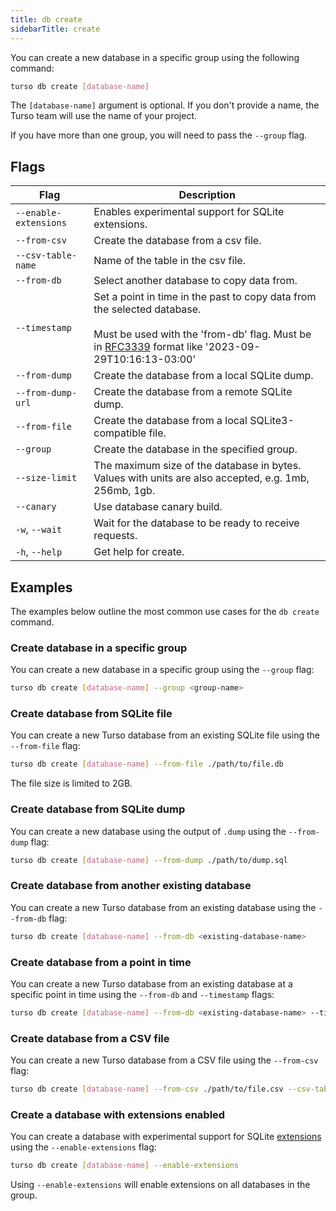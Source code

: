 ```yaml
---
title: db create
sidebarTitle: create
---
```


You can create a new database in a specific group using the following command:

```bash
turso db create [database-name]
```

<Info>

The `[database-name]` argument is optional. If you don't provide a name, the Turso team will use the name of your project.

</Info>

<Info>

If you have more than one group, you will need to pass the `--group` flag.

</Info>

## Flags

| Flag                  | Description                                                                                                                                                                                                                           |
| --------------------- | ------------------------------------------------------------------------------------------------------------------------------------------------------------------------------------------------------------------------------------- |
| `--enable-extensions` | Enables experimental support for SQLite extensions.                                                                                                                                                                                   |
| `--from-csv`          | Create the database from a csv file.                                                                                                                                                                                                  |
| `--csv-table-name`    | Name of the table in the csv file.                                                                                                                                                                                                    |
| `--from-db`           | Select another database to copy data from.                                                                                                                                                                                            |
| `--timestamp`         | Set a point in time in the past to copy data from the selected database.<br /><br />Must be used with the 'from-db' flag. Must be in [RFC3339](https://datatracker.ietf.org/doc/html/rfc3339) format like '2023-09-29T10:16:13-03:00' |
| `--from-dump`         | Create the database from a local SQLite dump.                                                                                                                                                                                         |
| `--from-dump-url`     | Create the database from a remote SQLite dump.                                                                                                                                                                                        |
| `--from-file`         | Create the database from a local SQLite3-compatible file.                                                                                                                                                                             |
| `--group`             | Create the database in the specified group.                                                                                                                                                                                           |
| `--size-limit`        | The maximum size of the database in bytes. Values with units are also accepted, e.g. 1mb, 256mb, 1gb.                                                                                                                                 |
| `--canary`            | Use database canary build.                                                                                                                                                                                                            |
| `-w`, `--wait`        | Wait for the database to be ready to receive requests.                                                                                                                                                                                |
| `-h`, `--help`        | Get help for create.                                                                                                                                                                                                                  |

## Examples

The examples below outline the most common use cases for the `db create` command.

### Create database in a specific group

You can create a new database in a specific group using the `--group` flag:

```bash
turso db create [database-name] --group <group-name>
```

### Create database from SQLite file

You can create a new Turso database from an existing SQLite file using the `--from-file` flag:

```bash
turso db create [database-name] --from-file ./path/to/file.db
```

<Info>

The file size is limited to 2GB.

</Info>

### Create database from SQLite dump

You can create a new database using the output of `.dump` using the `--from-dump` flag:

```bash
turso db create [database-name] --from-dump ./path/to/dump.sql
```

### Create database from another existing database

You can create a new Turso database from an existing database using the `--from-db` flag:

```bash
turso db create [database-name] --from-db <existing-database-name>
```

### Create database from a point in time

You can create a new Turso database from an existing database at a specific point in time using the `--from-db` and `--timestamp` flags:

```bash
turso db create [database-name] --from-db <existing-database-name> --timestamp 2024-01-01T10:10:10-10:00
```

### Create database from a CSV file

You can create a new Turso database from a CSV file using the `--from-csv` flag:

```bash
turso db create [database-name] --from-csv ./path/to/file.csv --csv-table-name <desired-table-name>
```

### Create a database with extensions enabled

You can create a database with experimental support for SQLite [extensions](/libsql#extensions) using the `--enable-extensions` flag:

```bash
turso db create [database-name] --enable-extensions
```

<Note>

Using `--enable-extensions` will enable extensions on all databases in the group.

</Note>
